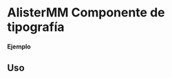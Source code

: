 
<Meta of={AlisterMM} title="AlisterMM" />

# AlisterMM Componente de tipografía

#### Ejemplo

<Canvas of={AlisterMM.Primary} />

## Uso

```ts
import { AlisterMM } from 'milibreria';

function Example(){
    return (
        <AlisterMM
            text="Componente AlisterMM primario",
            alignment="center",
            color="succes",
            bottomMargin= true,
            variant="h1",
        />
    );
};

export default Example;

<Canvas of={AlisterMM.Primary} />

## Uso

```ts

function Example(){
    return (
        <AlisterMM
            text="Componente AlisterMM secundario",
            alignment="left",
            color="warning",
            bottomMargin=false,
            variant="h3",
        />
    );
}

